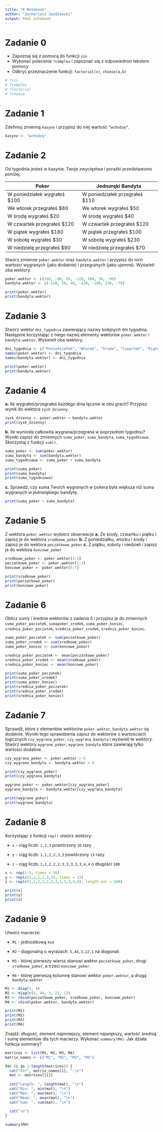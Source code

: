 ```yaml
---
title: "R Notebook"
author: "Zachariasz Jażdżewski"
output: html_notebook
---
```


# Zadanie 0

-   Zapoznaj się z pomocą do funkcji `sin`
-   Wykonać polecenie `?complex` i zapoznać się z odpowiednim tekstem pomocy
-   Odkryć przeznaczenie funkcji: `factorial(x)`, `choose(a,b)`

```r
# ?sin
# ?complex
# ?factorial
# ?choose
```

# Zadanie 1

Zdefiniuj zmienną `kasyno` i przypisz do niej wartość `“wchodzę”`.

```r
kasyno <- "wchodzę"
```

# Zadanie 2

Od tygodnia jesteś w kasynie. Twoje zwycięstwa i porażki przedstawiono
poniżej.

| Poker                         | Jednoręki Bandyta               |
|-------------------------------|---------------------------------|
| W poniedziałek wygrałeś \$100 | W poniedziałek przegrałeś \$110 |
| We wtorek przegrałeś \$80     | We wtorek wygrałeś \$50         |
| W środę wygrałeś \$20         | W środę wygrałeś \$40           |
| W czwartek przegrałeś \$120   | W czwartek przegrałeś \$120     |
| W piątek wygrałeś \$180       | W piątek przegrałeś \$100       |
| W sobotę wygrałeś \$30        | W sobotę wygrałeś \$230         |
| W niedzielę przegrałeś \$90   | W niedzielę przegrałeś \$70     |

Stwórz zmienne `poker.wektor` oraz `bandyta.wektor` i przypisz do nich wartości wygranych
(jako dodatnie) i przegranych (jako ujemne). Wyświetl oba wektory.

```r
poker.wektor <- c(100, -80, 20, -120, 180, 30, -90)
bandyta.wektor <- c(-110, 50, 40, -120, -100, 230, -70)

print(poker.wektor)
print(bandyta.wektor)
```

# Zadanie 3

Stwórz wektor `dni_tygodnia` zawierający nazwy kolejnych dni tygodnia. Następnie korzystając z niego nazwij elementy wektorów `poker.wektor` i `bandyta.wektor`. Wyświetl oba wektory.

```r
dni_tygodnia <- c("Poniedziałek", "Wtorek", "Środa", "Czwartek", "Piątek", "Sobota", "Niedziela")
names(poker.wektor) <- dni_tygodnia
names(bandyta.wektor) <- dni_tygodnia

print(poker.wektor)
print(bandyta.wektor)
```

# Zadanie 4

**a.** Ile wygrałeś/przegrałeś każdego dnia łącznie w obu grach? Przypisz wynik do wektora
`zysk_dzienny`.

```r
zysk_dzienny <- poker.wektor + bandyta.wektor
print(zysk_dzienny)
```

**b.** Ile wyniosła całkowita wygrana/przegrana w poprzednim tygodniu? Wyniki zapisz do
zmiennych `suma_poker`, `suma_bandyta`, `suma_tygodniowa`. Skorzystaj z funkcji `sum()`.

```r
suma_poker <- sum(poker.wektor)
suma_bandyta <- sum(bandyta.wektor)
suma_tygodniowa <- suma_poker + suma_bandyta

print(suma_poker)
print(suma_bandyta)
print(suma_tygodniowa)
```

**c.** Sprawdź, czy suma Twoich wygranych w pokera była większa niż suma wygranych w
jednorękiego bandytę.

```r
print(suma_poker > suma_bandyta)
```

# Zadanie 5

Z wektora `poker.wektor` wybierz obserwacje
**a.** Ze środy, czwartku i piątku i zapisz je do wektora `srodkowe_poker`
**b.** Z poniedziałku, wtorku i środy i zapisz je do wektora `poczatkowe_poker`
**c.** Z piątku, soboty i niedzieli i zapisz je do wektora `koncowe_poker`

```r
srodkowe_poker <- poker.wektor[3:5]
poczatkowe_poker <- poker.wektor[1:3]
koncowe_poker <- poker.wektor[5:7]

print(srodkowe_poker)
print(poczatkowe_poker)
print(koncowe_poker)
```

# Zadanie 6

Oblicz sumy i średnie wektorów z zadania 5 i przypisz je do zmiennych `suma_poker_poczatek`, `sumapoker_srodek`, `suma_poker_koniec`, `srednia_poker_poczatek`, `srednia_poker_srodek`, `srednia_poker_koniec`.

```r
suma_poker_poczatek <- sum(poczatkowe_poker)
suma_poker_srodek <- sum(srodkowe_poker)
suma_poker_koniec <- sum(koncowe_poker)

srednia_poker_poczatek <- mean(poczatkowe_poker)
srednia_poker_srodek <- mean(srodkowe_poker)
srednia_poker_koniec <- mean(koncowe_poker)

print(suma_poker_poczatek)
print(suma_poker_srodek)
print(suma_poker_koniec)
print(srednia_poker_poczatek)
print(srednia_poker_srodek)
print(srednia_poker_koniec)
```

# Zadanie 7

Sprawdź, które z elementów wektorów `poker.wektor`, `bandyta.wektor` są dodatnie. Wyniki tego sprawdzenia zapisz do wektorów o wartościach logicznych `czy_wygrana_poker`, `czy_wygrana_bandyta` i wyświetl te wektory. Stwórz wektory `wygrane_poker`, `wygrane_bandyta` które zawierają tylko wartości dodatnie.

```r
czy_wygrana_poker <- poker.wektor > 0
czy_wygrana_bandyta <- bandyta.wektor > 0

print(czy_wygrana_poker)
print(czy_wygrana_bandyta)

wygrane_poker <- poker.wektor[czy_wygrana_poker]
wygrane_bandyta <- bandyta.wektor[czy_wygrana_bandyta]

print(wygrane_poker)
print(wygrane_bandyta)
```

# Zadanie 8

Korzystając z funkcji `rep()` utwórz wektory:

-   `x` - ciąg liczb: `1,2,3` powtórzony `26` razy

-   `y` - ciąg liczb: `1,1,2,2,3,3` powtórzony `13` razy

-   `z` - ciąg liczb: `1,1,2,2,2,3,3,3,3,3,4,4` o długości `100`

```r
x <- rep(1:3, times = 26)
y <- rep(c(1,1,2,2,3,3), times = 13)
z <- rep(c(1,1,2,2,2,3,3,3,3,3,4,4), length.out = 100)

print(x)
print(y)
print(z)
```

# Zadanie 9

Utwórz macierze:

-   `M1` - jednostkową `4x4`

-   `M2` - diagonalną o wyrazach: `5,44,3,22,1` na diagonali

-   `M3` - której pierwszy wiersz stanowi wektor `poczatkowe_poker`, drugi `srodkowe_poker`, a trzeci `koncowe_poker`.

-   `M4` - której pierwszą kolumnę stanowi wektor `poker.wektor`, a drugą `bandyta.wektor`

```r
M1 <- diag(1, 4)
M2 <- diag(c(5, 44, 3, 22, 1))
M3 <- rbind(poczatkowe_poker, srodkowe_poker, koncowe_poker)
M4 <- cbind(poker.wektor, bandyta.wektor)

print(M1)
print(M2)
print(M3)
print(M4)
```

Znajdź: długość, element najmniejszy, element największy, wartość średnią i sumę
elementów dla tych macierzy. Wykonać `summary(M4)`. Jak działa funkcja summary?

```r
matrices <- list(M1, M2, M3, M4)
matrix_names <- c("M1", "M2", "M3", "M4")

for (i in 1:length(matrices)) {
  cat("For", matrix_names[i], ":\n")
  mat <- matrices[[i]]
  
  cat("Length: ", length(mat), "\n")
  cat("Min: ", min(mat), "\n")
  cat("Max: ", max(mat), "\n")
  cat("Mean: ", mean(mat), "\n")
  cat("Sum: ", sum(mat), "\n")
  
  cat("\n")
}

summary(M4)
```
